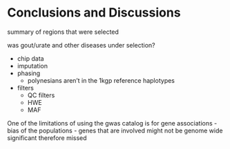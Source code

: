 # Conclusions and Discussions


summary of regions that were selected

was gout/urate and other diseases under selection?




- chip data
- imputation
- phasing
    - polynesians aren't in the 1kgp reference haplotypes
- filters
    - QC filters
    - HWE
    - MAF
    
    
One of the limitations of using the gwas catalog is for gene associations
- bias of the populations
- genes that are involved might not be genome wide significant therefore missed
